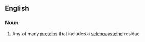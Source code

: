 ==English==

===Noun===
{{wikipedia}}
{{en-noun}}

# {{context|protein|lang=en}} Any of many [[protein]]s that includes a [[selenocysteine]] residue